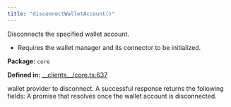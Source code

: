 ```yaml
---
title: "disconnectWalletAccount()"
---
```



<H3Bordered text="Overview" />

Disconnects the specified wallet account.

<ul>
  <li>Requires the wallet manager and its connector to be initialized.</li>
</ul>

<p><strong>Package:</strong> <code>core</code></p>

<p><strong>Defined in:</strong> <a href="https://github.com/tkhq/sdk/blob/main/packages/core/src/__clients__/core.ts#L637">__clients__/core.ts:637</a></p>

<H3Bordered text="Parameters" />

<ParamField body="walletProvider" type='WalletProvider' required={true} >
  wallet provider to disconnect.
</ParamField>

<H3Bordered text="Response" />
A successful response returns the following fields:

<ResponseField name="returns" type="void" required={true} >
  A promise that resolves once the wallet account is disconnected.
</ResponseField>
